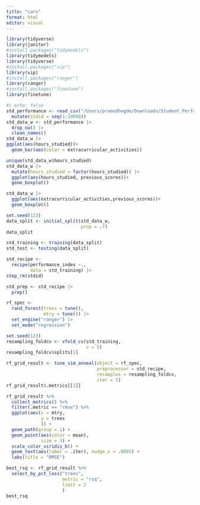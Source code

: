 ```yaml
---
title: "cars"
format: html
editor: visual
---
```



```r
library(tidyverse)
library(janitor)
#install.packages("tidymodels")
library(tidymodels)
library(tidyverse)
#install.packages("vip")
library(vip)
#install.packages("ranger")
library(ranger)
#install.packages("finetune")
library(finetune)
```


```r
#| echo: false
std_performance <- read_csv("/Users/pramodhegde/Downloads/Student_Performance.csv") |> 
  mutate(stdid = seq(1:10000)) 
std_data_w <- std_performance |> 
  drop_na() |> 
  clean_names()
std_data_w |> 
ggplot(aes(hours_studied))+
  geom_bar(aes(color = extracurricular_activities))
```

```r
unique(std_data_w$hours_studied)
std_data_w |> 
  mutate(hours_studied = factor(hours_studied)) |> 
  ggplot(aes(hours_studied, previous_scores))+
  geom_boxplot()
```

```r
std_data_w |> 
  ggplot(aes(extracurricular_activities,previous_scores))+
  geom_boxplot()
```

```r
set.seed(123)
data_split <- initial_split(std_data_w,
                            prop = .7)
data_split
```

```r
std_training <- training(data_split)
std_test <- testing(data_split)
```

```r
std_recipe <- 
  recipe(performance_index ~.,
         data = std_training) |> 
step_rm(stdid)
```

```r
std_prep <- std_recipe |> 
  prep()
```

```r
rf_spec <- 
  rand_forest(trees = tune(),
              mtry = tune()) |> 
  set_engine("ranger") |> 
  set_mode("regression")
```

```r
set.seed(123)
resampling_foldcv <- vfold_cv(std_training,
                              v = 5)
resampling_foldcv$splits[1]
```

```r
rf_grid_result <- tune_sim_anneal(object = rf_spec,
                                  preprocessor = std_recipe,
                                  resamples = resampling_foldcv,
                                  iter = 5)
rf_grid_result$.metrics[[1]]
```

```r
rf_grid_result %>%
  collect_metrics() %>%
  filter(.metric == "rmse") %>%
  ggplot(aes(x = mtry, 
             y = trees 
             )) +
  geom_path(group = 1) +
  geom_point(aes(color = mean),
             size = 3) + 
  scale_color_viridis_b() +
  geom_text(aes(label = .iter), nudge_x = .0005) +
  labs(title = "RMSE")
```

```r
best_rsq <- rf_grid_result %>% 
  select_by_pct_loss("trees",
                     metric = "rsq",
                     limit = 2
                     )
best_rsq
```

